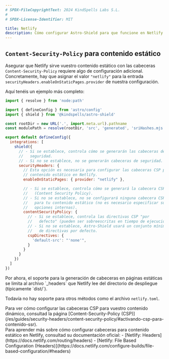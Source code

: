 ```yaml
---
# SPDX-FileCopyrightText: 2024 KindSpells Labs S.L.
#
# SPDX-License-Identifier: MIT

title: Netlify
description: Cómo configurar Astro-Shield para que funcione en Netlify
---
```



## `Content-Security-Policy` para contenido estático

Asegurar que Netlify sirve vuestro contenido estático con las cabeceras
`Content-Security-Policy` requiere algo de configuración adicional.
Concretamente, hay que asignar el valor `"netlify"` para la entrada
`securityHeaders.enableOnStaticPages.provider` de nuestra configuración.

Aquí tenéis un ejemplo más completo:

```js
import { resolve } from 'node:path'

import { defineConfig } from 'astro/config'
import { shield } from '@kindspells/astro-shield'

const rootDir = new URL('.', import.meta.url).pathname
const modulePath = resolve(rootDir, 'src', 'generated', 'sriHashes.mjs')

export default defineConfig({
  integrations: [
    shield({
      // - Si se establece, controla cómo se generarán las cabeceras de
      //   seguridad.
      // - Si no se establece, no se generarán cabeceras de seguridad.
      securityHeaders: {
        // Esta opción es necesaria para configurar las cabeceras CSP para tu
        // contenido estático en Netlify.
        enableOnStaticPages: { provider: "netlify" },

        // - Si se establece, controla cómo se generará la cabecera CSP
        //   (Content Security Policy).
        // - Si no se establece, no se configurará ninguna cabecera CSP
        //   para tu contenido estático (no es necesario especificar sus
        //   opciones internas).
        contentSecurityPolicy: {
          // - Si se establece, controla las directivas CSP "por
          //   defecto" (pueden ser sobreescritas en tiempo de ejecución).
          // - Si no se establece, Astro-Shield usará un conjunto mínimo
          //   de directivas por defecto.
          cspDirectives: {
            'default-src': "'none'",
          }
        }
      }
    })
  ]
})
```

<Aside type='caution'>
  Por ahora, el soporte para la generación de cabeceras en páginas estáticas
  se limita al archivo `_headers` que Netlify lee del directorio de despliegue
  (típicamente `dist/`).

  Todavía no hay soporte para otros métodos como el archivo `netlify.toml`.
</Aside>

<Aside type='tip'>
  Para ver cómo configurar las cabeceras CSP para vuestro contenido dinámico,
  consultad la página
  [Content-Security-Policy (CSP)](/es/guides/security-headers/content-security-policy/#activando-csp-para-contenido-ssr).
</Aside>

<Aside type='tip'>
  Para aprender más sobre cómo configurar cabeceras para contenido estático en
  Netlify, consultad su documentación oficial:
  - [Netlify: Headers](https://docs.netlify.com/routing/headers)
  - [Netlify: File Based Configuration (Headers)](https://docs.netlify.com/configure-builds/file-based-configuration/#headers)
</Aside>
